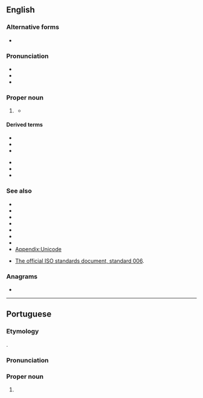 {{also|ascii}}
==English==

===Alternative forms===
* {{l|en|ascii}}

===Pronunciation===
* {{IPA|en|/ˈæski/}}
* {{audio|en|en-us-ASCII.ogg|Audio (US)}}
* {{rhymes|en|æski|s=2}}

===Proper noun===
{{wikipedia}}
{{en-proper noun}}

# {{lb|en|computing}} {{init of|en|American Standard Code for Information Interchange}}
#* {{quote-book|en|year=2021|author=Claire Cock-Starkey|title=Hyphens & Hashtags|publisher=Bodleian Library|page=127|passage=In 1960 American Standard Code for Information Exchange ('''ASCII''')  was developed from telegraphic codes.}}

====Derived terms====
{{der-top}}
* {{l|en|ASCII art}}
* {{l|en|ASCIIbetical}}
* {{l|en|ASCIIfy}}
{{der-mid}}
* {{l|en|extended ASCII}}
* {{l|en|PETSCII}}
* {{l|en|pure ASCII text}}
{{der-bottom}}

===See also===
* {{l|en|extended ASCII}}
* {{l|en|7-bit}}
* {{l|en|EBCDIC}}
* {{l|en|Unicode}}
* {{l|en|UTF-7}}
* {{l|en|UTF-8}}
* {{l|en|UTF-16}}
* [[Appendix:Unicode]]

* [https://web.archive.org/web/20060305121105/http://www.itscj.ipsj.or.jp/ISO-IR/006.pdf The official ISO standards document, standard 006].

===Anagrams===
* {{anagrams|en|a=aciis|Isiac}}

----

==Portuguese==

===Etymology===
{{ubor|pt|en|ASCII}}.

===Pronunciation===
{{pt-IPA|ásqui}}

===Proper noun===
{{pt-proper noun|m}}

# {{lb|pt|computing}} {{l|en|ASCII}} {{gloss|a 7-bit character encoding}}